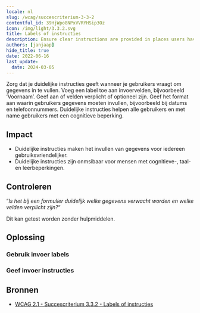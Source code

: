 ```yaml
---
locale: nl
slug: /wcag/succescriterium-3-3-2
contentful_id: 39HjWpo8NPxVVRYHSip3Oz
icon: /img/light/3.3.2.svg
title: Labels of instructies
description: Ensure clear instructions are provided in places users have to input data.
authors: [janjaap]
hide_title: true
date: 2022-06-16
last_update:
  date: 2024-03-05
---
```


<Hero
  title="Labels of instructies"
  image="/img/light/3.3.2.svg"
  alt="WCAG 3.3.2 - Logo"
  prefix="Succescriterium 3.3.2"
  suffix="Niveau A"
/>

Zorg dat je duidelijke instructies geeft wanneer je gebruikers vraagt om gegevens in te vullen. Voeg een label toe aan invoervelden, bijvoorbeeld ‘Voornaam’. Geef aan of velden verplicht of optioneel zijn. Geef het format aan waarin gebruikers gegevens moeten invullen, bijvoorbeeld bij datums en telefoonnummers. Duidelijke instructies helpen alle gebruikers en met name gebruikers met een cognitieve beperking.

## Impact

- Duidelijke instructies maken het invullen van gegevens voor iedereen gebruiksvriendelijker.
- Duidelijke instructies zijn onmsibaar voor mensen met cognitieve-, taal- en leerbeperkingen.

## Controleren

“*Is het bij een formulier duidelijk welke gegevens verwacht worden en welke velden verplicht zijn?*“

Dit kan getest worden zonder hulpmiddelen.

## Oplossing

### Gebruik invoer labels

<CodeSample id="input-label" locale="nl"/>

### Geef invoer instructies

<CodeSample id="input-instructions" locale="nl"/>

## Bronnen

- [WCAG 2.1 - Succescriterium 3.3.2 - Labels of instructies](https://www.w3.org/Translations/WCAG21-nl/#labels-of-instructies)
